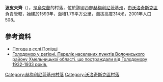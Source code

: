 {{coord|49|39|6|N|26|31|51|E|scale:100000|display=title}}

'''波皮夫齊'''（{{lang-uk|Попівці}}），是[[烏克蘭|烏克蘭]]的村落，位於該國西部[[赫梅利尼茨基州|赫梅利尼茨基州]]，由[[沃洛奇斯克區|沃洛奇斯克區]]負責管轄，始建於1593年，面積1.79平方公里，海拔高度314米，2001年人口508。

==參考資料==
* [http://weather.in.ua/ua/hmel'nickaja/21307 Погода в селі Попівці] {{Wayback|url=http://weather.in.ua/ua/hmel%27nickaja/21307 |date=20111220112332 }}
* [https://web.archive.org/web/20160304103840/http://admvol.at.ua/golodvregioni.doc Голодомор у регіоні. Перелік населених пунктів Волочиського району Хмельницької області, що постраждали від Голодомору 1932-1933 років.]

{{DEFAULTSORT:Попівці}}
[[Category:赫梅利尼茨基州村落|Category:赫梅利尼茨基州村落]]
[[Category:沃洛奇斯克區村落|Category:沃洛奇斯克區村落]]


{{Khmelnytskyi-geo-stub}}